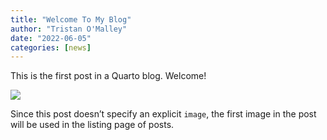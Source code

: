```yaml
---
title: "Welcome To My Blog"
author: "Tristan O'Malley"
date: "2022-06-05"
categories: [news]
---
```


This is the first post in a Quarto blog. Welcome!

![](thumbnail.jpg)

Since this post doesn't specify an explicit `image`, the first image in the post will be used in the listing page of posts.
